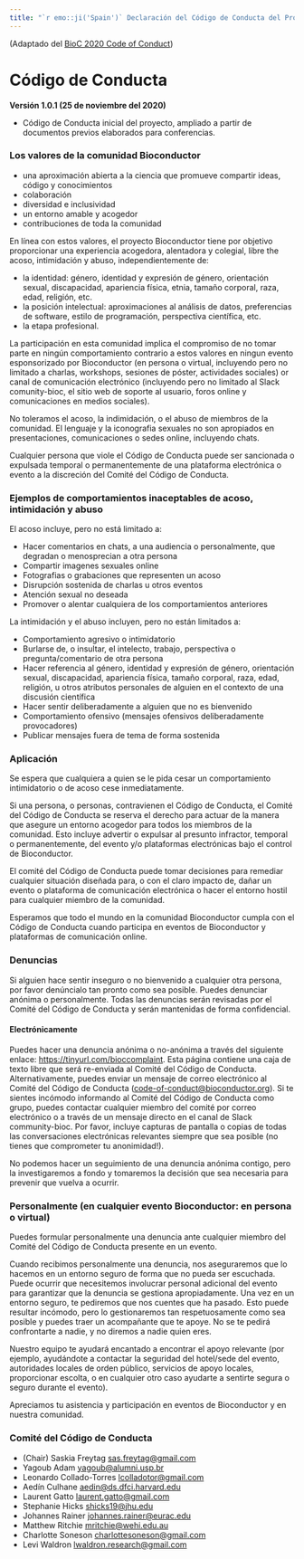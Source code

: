```yaml
---
title: "`r emo::ji('Spain')` Declaración del Código de Conducta del Proyecto Bioconductor (Español, España)"
---
```


(Adaptado del [BioC 2020 Code of Conduct][1])

# Código de Conducta

**Versión 1.0.1 (25 de noviembre del 2020)**

* Código de Conducta inicial del proyecto, ampliado a partir de documentos previos elaborados para conferencias.

### Los valores de la comunidad Bioconductor

* una aproximación abierta a la ciencia que promueve compartir ideas, código y conocimientos
* colaboración
* diversidad e inclusividad
* un entorno amable y acogedor
* contribuciones de toda la comunidad

En línea con estos valores, el proyecto Bioconductor tiene por objetivo proporcionar una experiencia acogedora, alentadora y colegial, libre the acoso, intimidación y abuso, independientemente de:

* la identidad: género, identidad y expresión de género, orientación sexual, discapacidad, apariencia física, etnia, tamaño corporal, raza, edad, religión, etc.
* la posición intelectual: aproximaciones al análisis de datos, preferencias de software, estilo de programación, perspectiva científica, etc.
* la etapa profesional.

La participación en esta comunidad implica el compromiso de no tomar parte en ningún comportamiento contrario a estos valores en ningun evento esponsorizado por Bioconductor (en persona o virtual, incluyendo pero no limitado a charlas, workshops, sesiones de póster, actividades sociales) or canal de comunicación electrónico (incluyendo pero no limitado al Slack comunity-bioc, el sitio web de soporte al usuario, foros online y comunicaciones en medios sociales).

No toleramos el acoso, la indimidación, o el abuso de miembros de la comunidad.
El lenguaje y la iconografia sexuales no son apropiados en presentaciones, comunicaciones o sedes online, incluyendo chats.

Cualquier persona que viole el Código de Conducta puede ser sancionada o expulsada temporal o permanentemente de una plataforma electrónica o evento a la discreción del Comité del Código de Conducta.


### Ejemplos de comportamientos inaceptables de acoso, intimidación y abuso

El acoso incluye, pero no está limitado a:

* Hacer comentarios en chats, a una audiencia o personalmente, que degradan o menosprecian a otra persona
* Compartir imagenes sexuales online
* Fotografias o grabaciones que representen un acoso
* Disrupción sostenida de charlas u otros eventos
* Atención sexual no deseada
* Promover o alentar cualquiera de los comportamientos anteriores

La intimidación y el abuso incluyen, pero no están limitados a:

* Comportamiento agresivo o intimidatorio
* Burlarse de, o insultar, el intelecto, trabajo, perspectiva o pregunta/comentario de otra persona
* Hacer referencia al género, identidad y expresión de género, orientación sexual, discapacidad, apariencia física, tamaño corporal, raza, edad, religión, u otros atributos personales de alguien en el contexto de una discusión científica
* Hacer sentir deliberadamente a alguien que no es bienvenido
* Comportamiento ofensivo (mensajes ofensivos deliberadamente provocadores)
* Publicar mensajes fuera de tema de forma sostenida

### Aplicación

Se espera que cualquiera a quien se le pida cesar un comportamiento intimidatorio o de acoso  cese inmediatamente.

Si una persona, o personas, contravienen el Código de Conducta, el Comité del Código de Conducta se
reserva el derecho para actuar de la manera que asegure un entorno acogedor para todos los miembros de la comunidad.
Esto incluye advertir o expulsar al presunto infractor, temporal o permanentemente, del evento y/o
plataformas electrónicas bajo el control de Bioconductor.

El comité del Código de Conducta puede tomar decisiones para remediar cualquier situación diseñada para,
o con el claro impacto de, dañar un evento o plataforma de comunicación electrónica o hacer el entorno
hostil para cualquier miembro de la comunidad.

Esperamos que todo el mundo en la comunidad Bioconductor cumpla con el Código de Conducta cuando participa
en eventos de Bioconductor y plataformas de comunicación online.

### Denuncias

Si alguien hace sentir inseguro o no bienvenido a cualquier otra persona, por favor denúncialo tan pronto
como sea posible. Puedes denunciar anónima o personalmente. Todas las denuncias serán revisadas por el
Comité del Código de Conducta y serán mantenidas de forma confidencial.

#### Electrónicamente

Puedes hacer una denuncia anónima o no-anónima a través del siguiente enlace:
<https://tinyurl.com/bioccomplaint>.
Esta página contiene una caja de texto libre que será re-enviada al Comité del Código de Conducta. Alternativamente, puedes
enviar un mensaje de correo electrónico al Comité del Código de Conducta (<code-of-conduct@bioconductor.org>).
Si te sientes incómodo informando al Comité del Código de Conducta como grupo, puedes contactar cualquier
miembro del comité por correo electrónico o a través de un mensaje directo en el canal de Slack community-bioc.
Por favor, incluye capturas de pantalla o copias de todas las conversaciones electrónicas relevantes siempre
que sea posible (no tienes que comprometer tu anonimidad!).

No podemos hacer un seguimiento de una denuncia anónima contigo, pero la investigaremos a fondo
y tomaremos la decisión que sea necesaria para prevenir que vuelva a ocurrir.

### Personalmente (en cualquier evento Bioconductor: en persona o virtual)

Puedes formular personalmente una denuncia ante cualquier miembro del Comité del Código de Conducta presente en un evento.

Cuando recibimos personalmente una denuncia, nos aseguraremos que lo hacemos en un entorno seguro de forma que no pueda ser escuchada.
Puede ocurrir que necesitemos involucrar personal adicional del evento para garantizar que la denuncia se gestiona apropiadamente.
Una vez en un entorno seguro, te pediremos que nos cuentes que ha pasado.
Esto puede resultar incómodo, pero lo gestionaremos tan respetuosamente como sea posible y puedes traer un acompañante que te apoye.
No se te pedirá confrontarte a nadie, y no diremos a nadie quien eres.

Nuestro equipo te ayudará encantado a encontrar el apoyo relevante (por ejemplo, ayudándote a contactar la seguridad del hotel/sede del evento, autoridades locales de orden público, servicios de apoyo locales, proporcionar escolta, o en cualquier otro caso ayudarte a sentirte segura o seguro durante el evento).

Apreciamos tu asistencia y participación en eventos de Bioconductor y en nuestra comunidad.

### Comité del Código de Conducta

* (Chair) Saskia Freytag <sas.freytag@gmail.com>
* Yagoub Adam <yagoub@alumni.usp.br>
* Leonardo Collado-Torres <lcolladotor@gmail.com>
* Aedín Culhane <aedin@ds.dfci.harvard.edu>
* Laurent Gatto <laurent.gatto@gmail.com>
* Stephanie Hicks <shicks19@jhu.edu>
* Johannes Rainer <johannes.rainer@eurac.edu>
* Matthew Ritchie <mritchie@wehi.edu.au>
* Charlotte Soneson <charlottesoneson@gmail.com>
* Levi Waldron <lwaldron.research@gmail.com>

[1]: https://bioc2020.bioconductor.org/code_of_conduct
